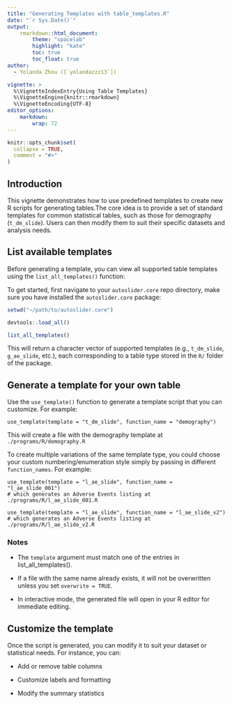 ```yaml
---
title: "Generating Templates with table_templates.R"
date: "`r Sys.Date()`"
output:
    rmarkdown::html_document:
        theme: "spacelab"
        highlight: "kate"
        toc: true
        toc_float: true
author: 
  - Yolanda Zhou ([`yolandazzz13`])

vignette: >
  %\VignetteIndexEntry{Using Table Templates}
  %\VignetteEngine{knitr::rmarkdown}
  %\VignetteEncoding{UTF-8}
editor_options:
    markdown:
        wrap: 72
---
```


```r
knitr::opts_chunk$set(
  collapse = TRUE,
  comment = "#>"
)
```

## Introduction
This vignette demonstrates how to use predefined templates to create new R scripts for generating tables.The core idea is to provide a set of standard templates for common statistical tables, such as those for demography (`t_dm_slide`). Users can then modify them to suit their specific datasets and analysis needs.

## List available templates
Before generating a template, you can view all supported table templates using the ` list_all_templates()` function:

To get started, first navigate to your `autoslider.core` repo directory, make sure you have installed the `autoslider.core` package:


```r
setwd("~/path/to/autoslider.core")

devtools::load_all()

list_all_templates()
```
This will return a character vector of supported templates (e.g., `t_dm_slide`, `g_ae_slide`, etc.), each corresponding to a table type stored in the `R/` folder of the package.

## Generate a template for your own table
Use the `use_template()` function to generate a template script that you can customize. For example:

```r_function_call
use_template(template = "t_dm_slide", function_name = "demography")

```
This will create a file with the demography template at `./programs/R/demography.R`

To create multiple variations of the same template type, you could choose your custom numbering/enumeration style simply by passing in different ` function_names`. For example: 

```r_function_call
use_template(template = "l_ae_slide", function_name = "l_ae_slide_001")
# which generates an Adverse Events listing at ./programs/R/l_ae_slide_001.R

use_template(template = "l_ae_slide", function_name = "l_ae_slide_v2")
# which generates an Adverse Events listing at ./programs/R/l_ae_slide_v2.R
```
### Notes
- The `template` argument must match one of the entries in list_all_templates(). 

- If a file with the same name already exists, it will not be overwritten unless you set `overwrite = TRUE`.

- In interactive mode, the generated file will open in your R editor for immediate editing.


## Customize the template
Once the script is generated, you can modify it to suit your dataset or statistical needs. For instance, you can:


- Add or remove table columns

- Customize labels and formatting

- Modify the summary statistics



